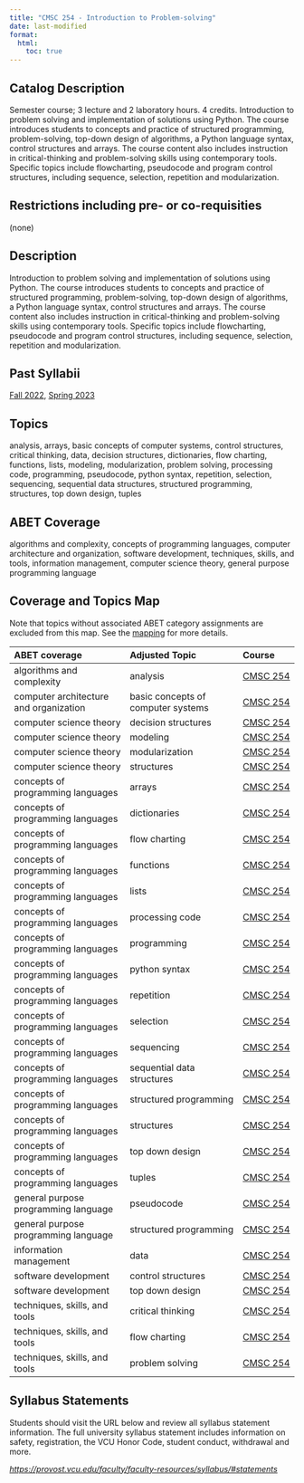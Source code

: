 ```yaml
---
title: "CMSC 254 - Introduction to Problem-solving"
date: last-modified
format:
  html:
    toc: true
---
```


## Catalog Description

Semester course; 3 lecture and 2 laboratory hours. 4 credits. Introduction to problem solving and implementation of solutions using Python. The course introduces students to concepts and practice of structured programming, problem-solving, top-down design of algorithms, a Python language syntax, control structures and arrays. The course content also includes instruction in critical-thinking and problem-solving skills using contemporary tools. Specific topics include flowcharting, pseudocode and program control structures, including sequence, selection, repetition and modularization.


## Restrictions including pre- or co-requisities
 
(none)

## Description

Introduction to problem solving and implementation of solutions using Python. The course introduces students to concepts and practice of structured programming, problem-solving, top-down design of algorithms, a Python language syntax, control structures and arrays. The course content also includes instruction in critical-thinking and problem-solving skills using contemporary tools. Specific topics include flowcharting, pseudocode and program control structures, including sequence, selection, repetition and modularization.

## Past Syllabii

<a href='./202310/CMSC_254_Syllabus_Fall_2022.pdf'>Fall 2022</a>, <a href='./202320/CMSC_254_Syllabus_Spring_2023.pdf'>Spring 2023</a>

## Topics

analysis, arrays, basic concepts of computer systems, control structures, critical thinking, data, decision structures, dictionaries, flow charting, functions, lists, modeling, modularization, problem solving, processing code, programming, pseudocode, python syntax, repetition, selection, sequencing, sequential data structures, structured programming, structures, top down design, tuples

## ABET Coverage

algorithms and complexity, concepts of programming languages, computer architecture and organization, software development, techniques, skills, and tools, information management, computer science theory, general purpose programming language

## Coverage and Topics Map

Note that topics without associated ABET category assignments are excluded from this map.  See the [mapping](https://docs.google.com/spreadsheets/d/1qrN3L7eRLsM-aVMHYaLQN-FMYtrTJf0_h6dLKlUdPkk/edit#gid=338318647) for more details.

ABET coverage                           Adjusted Topic                      Course
--------------------------------------  ----------------------------------  ----------------------------------
algorithms and complexity               analysis                            <a href='CMSC254.qmd'>CMSC 254</a>
computer architecture and organization  basic concepts of computer systems  <a href='CMSC254.qmd'>CMSC 254</a>
computer science theory                 decision structures                 <a href='CMSC254.qmd'>CMSC 254</a>
computer science theory                 modeling                            <a href='CMSC254.qmd'>CMSC 254</a>
computer science theory                 modularization                      <a href='CMSC254.qmd'>CMSC 254</a>
computer science theory                 structures                          <a href='CMSC254.qmd'>CMSC 254</a>
concepts of programming languages       arrays                              <a href='CMSC254.qmd'>CMSC 254</a>
concepts of programming languages       dictionaries                        <a href='CMSC254.qmd'>CMSC 254</a>
concepts of programming languages       flow charting                       <a href='CMSC254.qmd'>CMSC 254</a>
concepts of programming languages       functions                           <a href='CMSC254.qmd'>CMSC 254</a>
concepts of programming languages       lists                               <a href='CMSC254.qmd'>CMSC 254</a>
concepts of programming languages       processing code                     <a href='CMSC254.qmd'>CMSC 254</a>
concepts of programming languages       programming                         <a href='CMSC254.qmd'>CMSC 254</a>
concepts of programming languages       python syntax                       <a href='CMSC254.qmd'>CMSC 254</a>
concepts of programming languages       repetition                          <a href='CMSC254.qmd'>CMSC 254</a>
concepts of programming languages       selection                           <a href='CMSC254.qmd'>CMSC 254</a>
concepts of programming languages       sequencing                          <a href='CMSC254.qmd'>CMSC 254</a>
concepts of programming languages       sequential data structures          <a href='CMSC254.qmd'>CMSC 254</a>
concepts of programming languages       structured programming              <a href='CMSC254.qmd'>CMSC 254</a>
concepts of programming languages       structures                          <a href='CMSC254.qmd'>CMSC 254</a>
concepts of programming languages       top down design                     <a href='CMSC254.qmd'>CMSC 254</a>
concepts of programming languages       tuples                              <a href='CMSC254.qmd'>CMSC 254</a>
general purpose programming language    pseudocode                          <a href='CMSC254.qmd'>CMSC 254</a>
general purpose programming language    structured programming              <a href='CMSC254.qmd'>CMSC 254</a>
information management                  data                                <a href='CMSC254.qmd'>CMSC 254</a>
software development                    control structures                  <a href='CMSC254.qmd'>CMSC 254</a>
software development                    top down design                     <a href='CMSC254.qmd'>CMSC 254</a>
techniques, skills, and tools           critical thinking                   <a href='CMSC254.qmd'>CMSC 254</a>
techniques, skills, and tools           flow charting                       <a href='CMSC254.qmd'>CMSC 254</a>
techniques, skills, and tools           problem solving                     <a href='CMSC254.qmd'>CMSC 254</a>


## Syllabus Statements

Students should visit the URL below and review all syllabus statement information. The full university syllabus statement includes information on safety, registration, the VCU Honor Code, student conduct, withdrawal and more.

*<https://provost.vcu.edu/faculty/faculty-resources/syllabus/#statements>*



